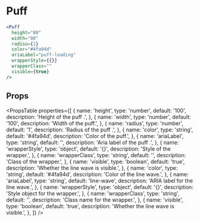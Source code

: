 ---
---

# Puff

```jsx live
<Puff
  height="80"
  width="80"
  radisu={1}
  color="#4fa94d"
  ariaLabel="puff-loading"
  wrapperStyle={{}}
  wrapperClass=""
  visible={true}
/>
```

## Props
<PropsTable
  properties={[
    {
      name: 'height',
      type: 'number',
      default: '100',
      description: 'Height of the puff .',
    },
    {
      name: 'width',
      type: 'number',
      default: '100',
      description: 'Width of the puff.',
    },
    {
      name: 'radius',
      type: 'number',
      default: '1',
      description: 'Radius of the puff .',
    },
    {
      name: 'color',
      type: 'string',
      default: '#4fa94d',
      description: 'Color of the puff.',
    },
    {
      name: 'ariaLabel',
      type: 'string',
      default: '',
      description: 'Aria label of the puff .',
    },
    {
      name: 'wrapperStyle',
      type: 'object',
      default: '{}',
      description: 'Style of the wrapper.',
    },
    {
      name: 'wrapperClass',
      type: 'string',
      default: '',
      description: 'Class of the wrapper.',
    },
    {
      name: 'visible',
      type: 'boolean',
      default: 'true',
      description: 'Whether the line wave is visible.',
    },
    {
      name: 'color',
      type: 'string',
      default: '#4fa94d',
      description: 'Color of the line wave.',
    },
    {
      name: 'ariaLabel',
      type: 'string',
      default: 'line-wave',
      description: 'ARIA label for the line wave.',
    },
    {
      name: 'wrapperStyle',
      type: 'object',
      default: '{}',
      description: 'Style object for the wrapper.',
    },
    {
      name: 'wrapperClass',
      type: 'string',
      default: '',
      description: 'Class name for the wrapper.',
    },
    {
      name: 'visible',
      type: 'boolean',
      default: 'true',
      description: 'Whether the line wave is visible.',
    },
  ]}
/>  

